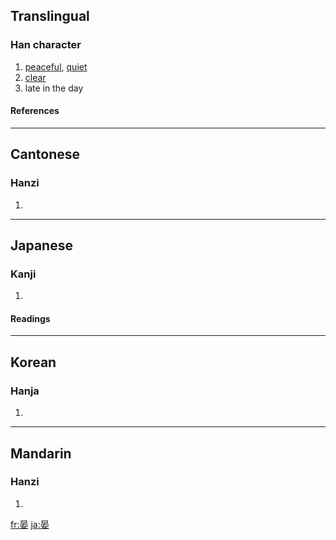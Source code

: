 ==Translingual==
===Han character===
{{Han char|rn=72|rad=日|as=06|sn=10|four=6040<sub>4</sub>|canj=日十女 (AJV)}}
# [[peaceful]], [[quiet]]
# [[clear]]
# late in the day
====References====
{{Han ref|kx=0495.150|dkj=13914|dj=0860.200|hdz=21509.070|uh=664F|ud=26191|bh=AECB|bd=44747}}
----
==Cantonese==
===Hanzi===
{{yue-hanzi|jyut=|y=aan3}}
# {{defn|Cantonese}}
----
==Japanese==
===Kanji===
{{ja-kanji|grade=|rs=日06}}
# {{defn|Japanese}} 
====Readings====
{{ja-readings|on=[[あん]] (an)|kun=[[おそい]] (osoi)}}
----
==Korean==
===Hanja===
{{ko-hanja|hangeul=안|eumhun=|rv=an|mr=an|y=an}}
# {{defn|Korean}}
----
==Mandarin==
===Hanzi===
{{cmn-hanzi|pin=[[yàn]] ([[yan4]])|wg=yen<sup>4</sup>}}
# {{defn|Mandarin}}

[[fr:晏]]
[[ja:晏]]